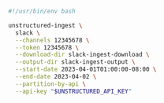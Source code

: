 ```bash Shell
#!/usr/bin/env bash

unstructured-ingest \
  slack \
  --channels 12345678 \
  --token 12345678 \
  --download-dir slack-ingest-download \
  --output-dir slack-ingest-output \
  --start-date 2023-04-01T01:00:00-08:00 \
  --end-date 2023-04-02 \
  --partition-by-api \
  --api-key "$UNSTRUCTURED_API_KEY"
```
